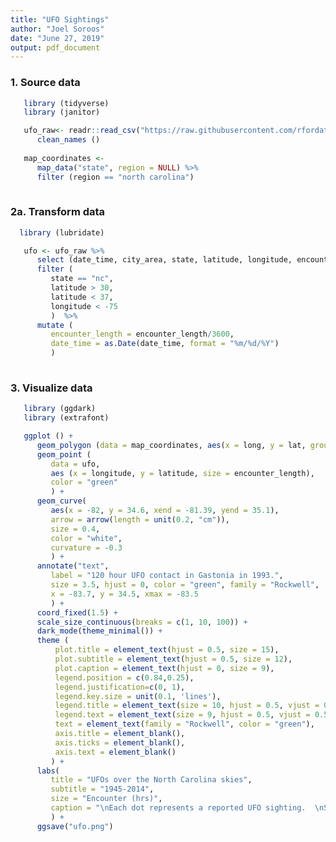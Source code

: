 ```yaml
---
title: "UFO Sightings"
author: "Joel Soroos"
date: "June 27, 2019"
output: pdf_document
---
```


### 1. Source data
```r

   library (tidyverse)
   library (janitor) 

   ufo_raw<- readr::read_csv("https://raw.githubusercontent.com/rfordatascience/tidytuesday/master/data/2019/2019-06-25/ufo_sightings.csv") %>%
      clean_names ()
   
   map_coordinates <- 
      map_data("state", region = NULL) %>%
      filter (region == "north carolina")  
   
```

### 2a.  Transform data
```r

  library (lubridate)

   ufo <- ufo_raw %>%
      select (date_time, city_area, state, latitude, longitude, encounter_length) %>%
      filter (
         state == "nc",
         latitude > 30,
         latitude < 37,
         longitude < -75
         )  %>%
      mutate (
         encounter_length = encounter_length/3600,
         date_time = as.Date(date_time, format = "%m/%d/%Y")
         )
  
```

### 3. Visualize data
```r

   library (ggdark)
   library (extrafont)

   ggplot () +
      geom_polygon (data = map_coordinates, aes(x = long, y = lat, group = group), color = "black", fill = "#303030", size = 1.15) +
      geom_point (
         data = ufo, 
         aes (x = longitude, y = latitude, size = encounter_length), 
         color = "green"
         ) +
      geom_curve(
         aes(x = -82, y = 34.6, xend = -81.39, yend = 35.1),
         arrow = arrow(length = unit(0.2, "cm")), 
         size = 0.4,
         color = "white", 
         curvature = -0.3
         ) +
      annotate("text",
         label = "120 hour UFO contact in Gastonia in 1993.",
         size = 3.5, hjust = 0, color = "green", family = "Rockwell",
         x = -83.7, y = 34.5, xmax = -83.5
         ) +
      coord_fixed(1.5) +
      scale_size_continuous(breaks = c(1, 10, 100)) +
      dark_mode(theme_minimal()) +
      theme (
          plot.title = element_text(hjust = 0.5, size = 15),
          plot.subtitle = element_text(hjust = 0.5, size = 12),
          plot.caption = element_text(hjust = 0, size = 9),
          legend.position = c(0.84,0.25),
          legend.justification=c(0, 1), 
          legend.key.size = unit(0.1, 'lines'),
          legend.title = element_text(size = 10, hjust = 0.5, vjust = 0.5),
          legend.text = element_text(size = 9, hjust = 0.5, vjust = 0.5),
          text = element_text(family = "Rockwell", color = "green"),
          axis.title = element_blank(),
          axis.ticks = element_blank(),
          axis.text = element_blank()
         ) +
      labs(
         title = "UFOs over the North Carolina skies",
         subtitle = "1945-2014",
         size = "Encounter (hrs)",
         caption = "\nEach dot represents a reported UFO sighting.  \nSource: The National UFO Reporting Center  | Visualization: Joel Soroos @soroosj"
         ) +
      ggsave("ufo.png")
```
